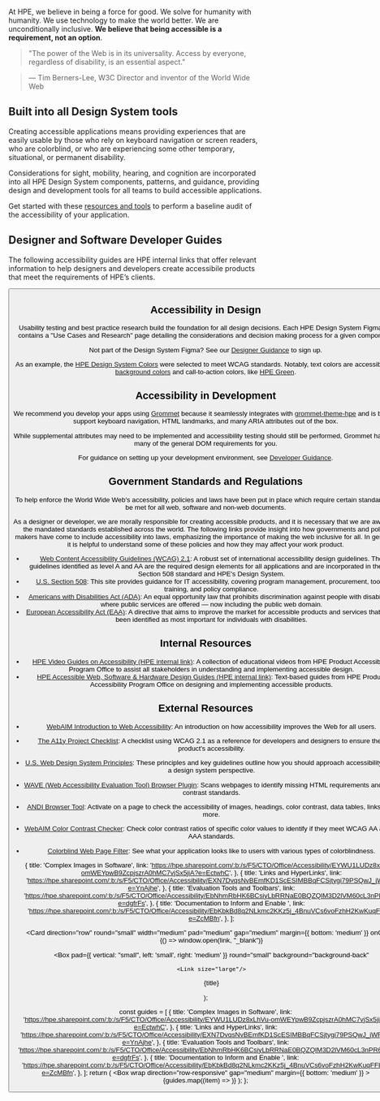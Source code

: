 
At HPE, we believe in being a force for good. We solve for humanity with humanity.
We use technology to make the world better. We are unconditionally inclusive.
**We believe that being accessible is a requirement, not an option**.

<blockquote>
  "The power of the Web is in its universality. Access by everyone, regardless
  of disability, is an essential aspect."
</blockquote>

> &mdash; Tim Berners-Lee, W3C Director and inventor of the World Wide Web

## Built into all Design System tools

Creating accessible applications means providing experiences that are easily
usable by those who rely on keyboard navigation or screen readers, who are
colorblind, or who are experiencing some other temporary, situational, or
permanent disability.

Considerations for sight, mobility, hearing, and cognition are incorporated
into all HPE Design System components, patterns, and guidance, providing
design and development tools for all teams to build accessible applications.

Get started with these [resources and tools](#resources) to perform a
baseline audit of the accessibility of your application.

## Designer and Software Developer Guides

The following accessibility guides are HPE internal links that offer relevant information to help designers and developers create accessibile products that meet the requirements of HPE’s clients.

<GuideCards />
<Button
  alignSelf="start"
  href="https://hpe.sharepoint.com/sites/f5/cto/office/Accessibility/Pages/accessible-web-software-and-hardware-design.aspx"
  label="View all guides"
  size="large"
  target="_blank"
  rel="noreferrer noopener"
  primary
/>

## Accessibility in Design

Usability testing and best practice research build the foundation for all
design decisions. Each HPE Design System Figma file contains a "Use Cases
and Research" page detailing the considerations and decision making process
for a given component.

Not part of the Design System Figma? See our
[Designer Guidance](/foundation/designer-guidance#setting-up-your-figma-account) to sign up.

As an example, the [HPE Design System Colors](/foundation/color) were selected to meet WCAG
standards. Notably, text colors are accessible on
[background colors](/foundation/color#background-colors) and call-to-action
colors, like [HPE Green](/foundation/color#green-color-accessibility).

## Accessibility in Development

We recommend you develop your apps using [Grommet](https://v2.grommet.io/)
because it seamlessly integrates with [grommet-theme-hpe](https://github.com/grommet/grommet-theme-hpe)
and is built to support keyboard navigation, HTML landmarks, and many ARIA attributes
out of the box.

While supplemental attributes may need to be implemented and accessibility testing
should still be performed, Grommet handles many of the general DOM requirements for you.

For guidance on setting up your development environment, see [Developer Guidance](/foundation/developer-guidance).

## Government Standards and Regulations

To help enforce the World Wide Web's accessibility, policies and laws have been put in place which require certain standards to be met for all web, software and non-web documents. 

As a designer or developer, we are morally responsible for creating accessible products, and it is necessary that we are aware of the mandated standards established across the world. The following links provide insight into how governments and policy makers have come to include accessibility into laws, emphasizing the importance of making the web inclusive for all. In general, it is helpful to understand some of these policies and how they may affect your work product.

- [Web Content Accessibility Guidelines (WCAG) 2.1](https://www.w3.org/TR/WCAG21/): A robust set of international accessibility design guidelines. The guidelines identified as level A and AA are the required design elements for all applications and are incorporated in the US Section 508 standard and HPE's Design System.
- [U.S. Section 508](https://www.section508.gov/): This site provides guidance for IT accessibility, covering program management, procurement, tools, training, and policy compliance. 
- [Americans with Disabilities Act (ADA)](https://www.ada.gov/ada_intro.htm): An equal opportunity law that prohibits discrimination against people with disabilities where public services are offered — now including the public web domain.
- [European Accessibility Act (EAA)](https://ec.europa.eu/social/main.jsp?catId=1202): A directive that aims to improve the market for accessible products and services that have been identified as most important for individuals with disabilities.

## Internal Resources

- [HPE Video Guides on Accessibility (HPE internal link)](https://hpe.sharepoint.com/sites/f5/cto/office/Accessibility/Pages/accessible-design-training.aspx): A collection of educational videos from HPE Product Accessibility Program Office to assist all stakeholders in understanding and implementing accessible design.
- [HPE Accessible Web, Software & Hardware Design Guides (HPE internal link)](https://hpe.sharepoint.com/sites/f5/cto/office/Accessibility/Pages/accessible-web-software-and-hardware-design.aspx): Text-based guides from HPE Product Accessibility Program Office on designing and implementing accessible products.

## External Resources

- [WebAIM Introduction to Web Accessibility](https://webaim.org/intro/): An introduction on how accessibility improves the Web for all users.
- [The A11y Project Checklist](https://www.a11yproject.com/checklist/): A checklist using WCAG 2.1 as a reference for developers and designers to ensure their product's accessibility. 
- [U.S. Web Design System Principles](https://designsystem.digital.gov/design-principles/#embrace-accessibility): These principles and key guidelines outline how you should approach accessibility from a design system perspective.
- [WAVE (Web Accessibility Evaluation Tool) Browser Plugin](https://wave.webaim.org/extension/): Scans webpages to identify missing HTML requirements and color contrast standards.
- [ANDI Browser Tool](https://www.ssa.gov/accessibility/andi/help/install.html): Activate on a page to check the accessibility of images, headings, color contrast, data tables, links, and more.
- [WebAIM Color Contrast Checker](https://webaim.org/resources/contrastchecker/): Check color contrast ratios of specific color values to identify if they meet WCAG AA and/or AAA standards.
- [Colorblind Web Page Filter](https://www.toptal.com/designers/colorfilter/): See what your application looks like to users with various types of colorblindness.

  {
    title: 'Complex Images in Software',
    link: 'https://hpe.sharepoint.com/:b:/s/F5/CTO/Office/Accessibility/EYWU1LUDz8xLhVu-omWEYpwB9ZcpjszrA0hMC7vjSx5jiA?e=EctwhC',
  },
  {
    title: 'Links and HyperLinks',
    link: 'https://hpe.sharepoint.com/:b:/s/F5/CTO/Office/Accessibility/EXN7DvqsNvBEmfKD1ScESIMBBqFCSjtygi79PSQwJ_jWFQ?e=YnAjhe',
  },
  {
    title: 'Evaluation Tools and Toolbars',
    link: 'https://hpe.sharepoint.com/:b:/s/F5/CTO/Office/Accessibility/EbNhmRbHK6BCsiyLbRRNaE0BQZQlM3D2lVM60cL3nPR67g?e=dgfrFs',
  },
  {
    title: 'Documentation to Inform and Enable ',
    link: 'https://hpe.sharepoint.com/:b:/s/F5/CTO/Office/Accessibility/EbKbkBd8q2NLkmc2KKz5j_4BnuVCs6voFzhH2KwKuqFFIQ?e=ZcMBfn',
  },
];

  <Card
    direction="row"
    round="small"
    width="medium"
    pad="medium"
    gap="medium"
    margin={{ bottom: 'medium' }}
    onClick={() => window.open(link, "_blank")}
  >
    <Box 
      pad={{ vertical: "small", left: 'small', right: 'medium' }} 
      round="small" 
      background="background-back"
    >
      <Link size="large"/>
    </Box>
    <Text weight="bold" size="xlarge">{title}</Text>
  </Card>
);

  const guides = [
    {
      title: 'Complex Images in Software',
      link: 'https://hpe.sharepoint.com/:b:/s/F5/CTO/Office/Accessibility/EYWU1LUDz8xLhVu-omWEYpwB9ZcpjszrA0hMC7vjSx5jiA?e=EctwhC',
    },
    {
      title: 'Links and HyperLinks',
      link: 'https://hpe.sharepoint.com/:b:/s/F5/CTO/Office/Accessibility/EXN7DvqsNvBEmfKD1ScESIMBBqFCSjtygi79PSQwJ_jWFQ?e=YnAjhe',
    },
    {
      title: 'Evaluation Tools and Toolbars',
      link: 'https://hpe.sharepoint.com/:b:/s/F5/CTO/Office/Accessibility/EbNhmRbHK6BCsiyLbRRNaE0BQZQlM3D2lVM60cL3nPR67g?e=dgfrFs',
    },
    {
      title: 'Documentation to Inform and Enable ',
      link: 'https://hpe.sharepoint.com/:b:/s/F5/CTO/Office/Accessibility/EbKbkBd8q2NLkmc2KKz5j_4BnuVCs6voFzhH2KwKuqFFIQ?e=ZcMBfn',
    },
  ];
  return (
    <Box 
      wrap
      direction="row-responsive"
      gap="medium" 
      margin={{ bottom: 'medium' }}
    >
      {guides.map((item) => <LinkCard title={item.title} link={item.link}/>)}
    </Box>
  );
};
